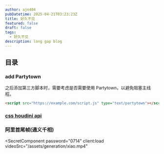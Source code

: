 ```yaml
---
author: ajn404
pubDatetime: 2025-04-21T03:23:23Z
title: 好久不见
featured: false
draft: false
tags:
  - 好久不见
description: long gap blog
---
```


## 目录

### add Partytown

之后添加第三方脚本时，需要考虑是否需要使用 Partytown，以避免阻塞主线程。

```html
<script src="https://example.com/script.js" type="text/partytown"></script>
```

### [css houdini api](https://developer.mozilla.org/zh-CN/docs/Web/API/Houdini_APIs)


<CssHoudini />

### 阿里首尾帧(通义千相)


<SecretComponent
  password="0714"
  client:load
  videoSrc="/assets/generation/xiao.mp4"
></SecretComponent>
